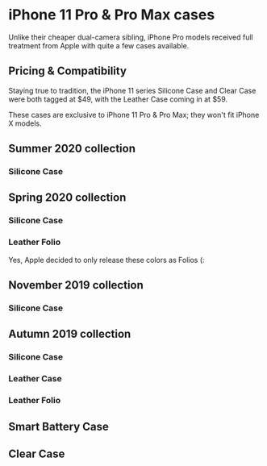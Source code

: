 
# iPhone 11 Pro & Pro Max cases

Unlike their cheaper dual-camera sibling, iPhone Pro models received full treatment from Apple with quite a few cases available.

## Pricing & Compatibility

Staying true to tradition, the iPhone 11 series Silicone Case and Clear Case were both tagged at \$49, with the Leather Case coming in at \$59.

These cases are exclusive to iPhone 11 Pro & Pro Max; they won't fit iPhone X models.

## Summer 2020 collection

### Silicone Case

<CaseTableTabs series="iPhone 11 Pro" season="Summer 2020" material="Silicone Case" />

## Spring 2020 collection

### Silicone Case

<CaseTableTabs series="iPhone 11 Pro" season="Spring 2020" material="Silicone Case" />

### Leather Folio

<CaseTableTabs series="iPhone 11 Pro" season="Spring 2020" material="Leather Folio" />

Yes, Apple decided to only release these colors as Folios (:

## November 2019 collection

### Silicone Case

<CaseTableTabs series="iPhone 11 Pro" season="November 2019" material="Silicone Case" />

## Autumn 2019 collection

### Silicone Case

<CaseTableTabs series="iPhone 11 Pro" season="Autumn 2019" material="Silicone Case" />

### Leather Case

<CaseTableTabs series="iPhone 11 Pro" season="Autumn 2019" material="Leather Case" />

### Leather Folio

<CaseTableTabs series="iPhone 11 Pro" season="Autumn 2019" material="Leather Folio" />

## Smart Battery Case

<CaseTableTabs series="iPhone 11 Pro" season="November 2019" material="Smart Battery Case" />

## Clear Case

<VerticalCarousel series="iPhone 11 Pro" season="Autumn 2019" material="Clear Case" />
